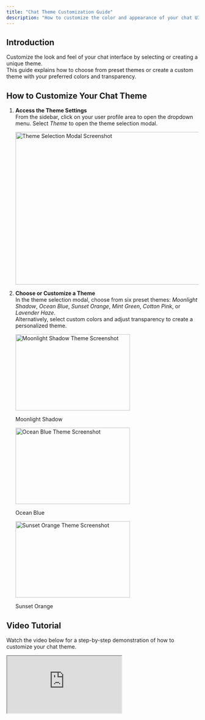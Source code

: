 ```yaml
---
title: "Chat Theme Customization Guide"
description: "How to customize the color and appearance of your chat UI."
---
```


## Introduction

Customize the look and feel of your chat interface by selecting or creating a unique theme.  
This guide explains how to choose from preset themes or create a custom theme with your preferred colors and transparency.


## How to Customize Your Chat Theme

1. **Access the Theme Settings**  
   From the sidebar, click on your user profile area to open the dropdown menu. Select _Theme_ to open the theme selection modal.

   <img
     src="/guides/select-theme.png"
     alt="Theme Selection Modal Screenshot"
     width="600"
     height="400"
     className="my-6 rounded-lg shadow-sm w-full max-w-md mx-auto"
   />

2. **Choose or Customize a Theme**  
   In the theme selection modal, choose from six preset themes: _Moonlight Shadow_, _Ocean Blue_, _Sunset Orange_, _Mint Green_, _Cotton Pink_, or _Lavender Haze_.  
   Alternatively, select custom colors and adjust transparency to create a personalized theme.

   <div className="grid grid-cols-1 sm:grid-cols-3 gap-4 my-6">
     <div>
       <img
         src="/guides/moonlight-shadow.png"
         alt="Moonlight Shadow Theme Screenshot"
         width="300"
         height="200"
         className="rounded-lg shadow-sm w-full"
       />
       <p className="text-center text-sm text-gray-600 mt-2">Moonlight Shadow</p>
     </div>
     <div>
       <img
         src="/guides/ocean-blue.png"
         alt="Ocean Blue Theme Screenshot"
         width="300"
         height="200"
         className="rounded-lg shadow-sm w-full"
       />
       <p className="text-center text-sm text-gray-600 mt-2">Ocean Blue</p>
     </div>
     <div>
       <img
         src="/guides/sunset-orange.png"
         alt="Sunset Orange Theme Screenshot"
         width="300"
         height="200"
         className="rounded-lg shadow-sm w-full"
       />
       <p className="text-center text-sm text-gray-600 mt-2">Sunset Orange</p>
     </div>
   </div>


## Video Tutorial

Watch the video below for a step-by-step demonstration of how to customize your chat theme.

<div className="relative w-full max-w-3xl mx-auto rounded-lg overflow-hidden shadow-sm transition-all duration-200">
  <iframe
    src="https://www.youtube.com/embed/PXhKY-XRvfo"
    title="Chat Theme Customization Tutorial"
    className="w-full aspect-video"
    allow="accelerometer; autoplay; clipboard-write; encrypted-media; gyroscope; picture-in-picture"
    allowFullScreen
  />
</div>


## Frequently Asked Questions

**Q: How many preset themes are available?**  
A: There are six preset themes: Moonlight Shadow, Ocean Blue, Sunset Orange, Mint Green, Cotton Pink, and Lavender Haze.

**Q: Can I create a custom theme?**  
A: Yes, you can select custom colors and adjust transparency in the theme selection modal to create a unique theme.
